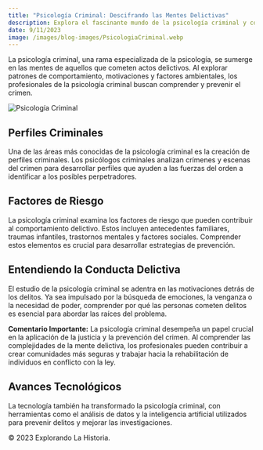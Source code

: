```yaml
---
title: "Psicología Criminal: Descifrando las Mentes Delictivas"
description: Explora el fascinante mundo de la psicología criminal y cómo se utiliza para entender y prevenir el crimen.
date: 9/11/2023
image: /images/blog-images/PsicologiaCriminal.webp
---
```


La psicología criminal, una rama especializada de la psicología, se sumerge en las mentes de aquellos que cometen actos delictivos. Al explorar patrones de comportamiento, motivaciones y factores ambientales, los profesionales de la psicología criminal buscan comprender y prevenir el crimen.

![Psicología Criminal](/images/blog-images/PsicologiaCriminal.webp)

## Perfiles Criminales

Una de las áreas más conocidas de la psicología criminal es la creación de perfiles criminales. Los psicólogos criminales analizan crímenes y escenas del crimen para desarrollar perfiles que ayuden a las fuerzas del orden a identificar a los posibles perpetradores.

## Factores de Riesgo

La psicología criminal examina los factores de riesgo que pueden contribuir al comportamiento delictivo. Estos incluyen antecedentes familiares, traumas infantiles, trastornos mentales y factores sociales. Comprender estos elementos es crucial para desarrollar estrategias de prevención.

## Entendiendo la Conducta Delictiva

El estudio de la psicología criminal se adentra en las motivaciones detrás de los delitos. Ya sea impulsado por la búsqueda de emociones, la venganza o la necesidad de poder, comprender por qué las personas cometen delitos es esencial para abordar las raíces del problema.

<div className="bg-green-100 p-4 border border-green-400 text-green-700">
  <strong>Comentario Importante:</strong> La psicología criminal desempeña un papel crucial en la aplicación de la justicia y la prevención del crimen. Al comprender las complejidades de la mente delictiva, los profesionales pueden contribuir a crear comunidades más seguras y trabajar hacia la rehabilitación de individuos en conflicto con la ley.
</div>

## Avances Tecnológicos

La tecnología también ha transformado la psicología criminal, con herramientas como el análisis de datos y la inteligencia artificial utilizados para prevenir delitos y mejorar las investigaciones.

<footer>
  © 2023 Explorando La Historia.
</footer>
